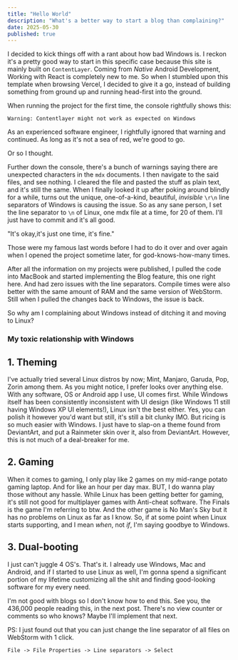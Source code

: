 ```yaml
---
title: "Hello World"
description: "What's a better way to start a blog than complaining?"
date: 2025-05-30
published: true
---
```


I decided to kick things off with a rant about how bad Windows is. I reckon it's a pretty good way to start in this
specific case because this site is mainly built on `ContentLayer`. Coming from *Native* Android Development, Working
with React is completely new to me. So when I stumbled upon this template when browsing Vercel, I decided to give it a
go, instead of building something from ground up and running head-first into the ground.

When running the project for the first time, the console rightfully shows this:
```
Warning: Contentlayer might not work as expected on Windows
```
As an experienced software engineer, I rightfully ignored that warning and continued. As long as it's not a sea of red,
we're good to go.

Or so I thought.

Further down the console, there's a bunch of warnings saying there are unexpected characters in the `mdx` documents. I
then navigate to the said files, and see nothing. I cleared the file and pasted the stuff as plain text, and it's still
the same. When I finally looked it up after poking around blindly for a while, turns out the unique, one-of-a-kind,
beautiful, *invisible* `\r\n` line separators of Windows is causing the issue. So as any sane person, I set the line
separator to `\n` of Linux, one mdx file at a time, for 20 of them. I'll just have to commit and it's all good.

"It's okay,it's just one time, it's fine."

Those were my famous last words before I had to do it over and over again when I opened the project sometime later, for
god-knows-how-many times.

After all the information on my projects were published, I pulled the code into MacBook and started implementing the
Blog feature, this one right here. And had zero issues with the line separators. Compile times were also better with
the same amount of RAM and the same version of WebStorm. Still when I pulled the changes back to Windows, the issue is
back.

So why am I complaining about Windows instead of ditching it and moving to Linux?

### My toxic relationship with Windows

## 1. Theming

I've actually tried several Linux distros by now; Mint, Manjaro, Garuda, Pop, Zorin among them. As you might notice, I
prefer looks over anything else. With any software, OS or Android app I use, UI comes first. While Windows itself has
been consistently inconsistent with UI design (like Windows 11 still having Windows XP UI elements!), Linux isn't the
best either. Yes, you can polish it however you'd want but still, it's still a bit clunky IMO. But ricing is so much
easier with Windows. I just have to slap-on a theme found from DeviantArt, and put a Rainmeter skin over it, also from
DeviantArt. However, this is not much of a deal-breaker for me.

## 2. Gaming

When it comes to gaming, I only play like 2 games on my mid-range potato gaming laptop. And for like an hour per day max.
BUT, I do wanna play those without any hassle. While Linux has been getting better for gaming, it's still not good for
multiplayer games with Anti-cheat software. The Finals is the game I'm referring to btw. And the other game is No Man's
Sky but it has no problems on Linux as far as I know. So, if at some point when Linux starts supporting, and I mean
*when*, not *if*, I'm saying goodbye to Windows.

## 3. Dual-booting

I just can't juggle 4 OS's. That's it. I already use Windows, Mac and Android, and if I started to use Linux as well, I'm
gonna spend a significant portion of my lifetime customizing all the shit and finding good-looking software for my every
need.

I'm not good with blogs so I don't know how to end this. See you, the 436,000 people reading this, in the next post.
There's no view counter or comments so who knows?
Maybe I'll implement that next.

PS: I just found out that you can just change the line separator of all files on WebStorm with 1 click.

```
File -> File Properties -> Line separators -> Select
```